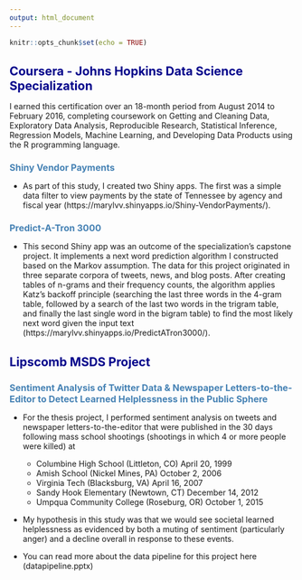 ```yaml
---
output: html_document
---
```


```r
knitr::opts_chunk$set(echo = TRUE)
```

<h1 style = "color: darkblue; font-size: 16pt"> Coursera - Johns Hopkins Data Science Specialization </h1>

I earned this certification over an 18-month period from August 2014 to February 2016, completing coursework on Getting and Cleaning Data, Exploratory Data Analysis, Reproducible Research, Statistical Inference, Regression Models, Machine Learning, and Developing Data Products using the R programming language.

<h2 style = "color: steelblue; font-size: 12pt"> Shiny Vendor Payments </h2>
- As part of this study, I created two Shiny apps.  The first was a simple data filter to view payments by the state of Tennessee by agency and fiscal year (https://marylvv.shinyapps.io/Shiny-VendorPayments/).  

<h2 style = "color: steelblue; font-size: 12pt"> Predict-A-Tron 3000 </h2>
- This second Shiny app was an outcome of the specialization's capstone project.  It implements a next word prediction algorithm I constructed based on the Markov assumption.  The data for this project originated in three separate corpora of tweets, news, and blog posts. After creating tables of n-grams and their frequency counts, the algorithm applies Katz's backoff principle (searching the last three words in the 4-gram table, followed by a search of the last two words in the trigram table, and finally the last single word in the bigram table) to find the most likely next word given the input text (https://marylvv.shinyapps.io/PredictATron3000/).



<h1 style = "color: darkblue; font-size: 16pt"> Lipscomb MSDS Project </h1>
<h2 style = "color: steelblue; font-size: 12pt"> Sentiment Analysis of Twitter Data & Newspaper Letters-to-the-Editor to Detect Learned Helplessness in the Public Sphere </h2>
- For the thesis project, I performed sentiment analysis on tweets and newspaper letters-to-the-editor that were published in the 30 days following mass school shootings (shootings in which 4 or more people were killed) at
    - Columbine High School (Littleton, CO) April 20, 1999
    - Amish School (Nickel Mines, PA) October 2, 2006 
    - Virginia Tech (Blacksburg, VA) April 16, 2007 
    - Sandy Hook Elementary (Newtown, CT) December 14, 2012 
    - Umpqua Community College (Roseburg, OR) October 1, 2015 

- My hypothesis in this study was that we would see societal learned helplessness as evidenced by both a muting of sentiment (particularly anger) and a decline overall in response to these events.

- You can read more about the data pipeline for this project here (datapipeline.pptx)


